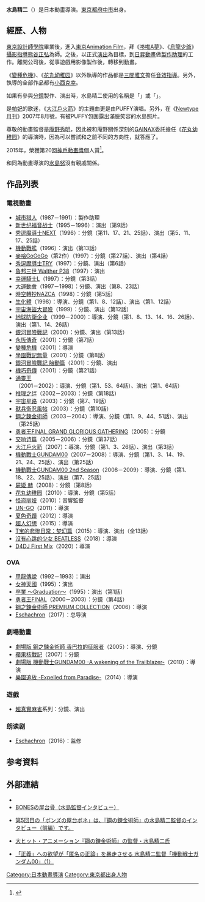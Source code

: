 
{{japanese|japanese=水島 精二|kana=みずしま せいじ|romaji=Mizushima Seiji}}
'''水島精二'''（{{bd|1966年|1月28日<ref>{{cite web |url=http://animestyle.jp/2014/10/16/8089/ |title=『板垣伸のいきあたりバッタリ！』第390回：生オーコメでした |publisher=WEB Anime Style |date=2014年10月16日 |access-date=2014年10月17日 |archive-date=2020年11月28日 |archive-url=https://web.archive.org/web/20201128135601/http://animestyle.jp/2014/10/16/8089/ |dead-url=no }}</ref>||}}）是日本動畫導演。[[東京都|東京都]][[府中市_(東京都)|府中市]]出身。

== 經歷、人物 ==
[[專門學校東京設計師學院|東京設計師學院]]畢業後，進入[[Anime_Film|東京Animation Film]]，拜《[[哆啦A夢|哆啦A夢]]》、《[[烏龍少爺|烏龍少爺]]》[[攝影指導|攝影指導]][[熊谷正弘|熊谷正弘]]為師。之後，以正式[[演出|演出]]為目標，到[[日昇動畫|日昇動畫]]做[[製作助理|製作助理]]的工作。離開公司後，從事遊戲用影像製作後，轉移到動畫。

《[[變種危機|變種危機]]》、《[[花丸幼稚园|花丸幼稚园]]》以外執導的作品都是[[三間雅文|三間雅文]]擔任[[音效指導|音效指導]]。另外，執導的全部作品都有[[小西克幸|小西克幸]]。

如果有參與[[分鏡|分鏡]]製作、演出時，水島精二使用的名稱是「{{lang|ja|ミズシマセイジ}}」或「{{lang|ja|ミズシマセイヂ}}」。

是[[帕妃|帕妃]]的歌迷，《[[大江戶火箭|大江戶火箭]]》的主題曲更是由PUFFY演唱。另外，在《[[Newtype月刊|Newtype月刊]]》2007年8月號，有被PUFFY包圍露出滿臉笑容的水島照片。

尊敬的動畫監督是[[庵野秀明|庵野秀明]]，因此被和庵野關係深刻的[[GAINAX|GAINAX]]委託擔任《[[花丸幼稚园|花丸幼稚园]]》的導演時，因為可以嘗試和之前不同的方向性，就答應了。

2015年，榮獲第20回[[神戶動畫獎|神戶動畫獎]]個人賞<ref>{{cite web|url=http://www.anime-kobe.jp/award.html|title=第20回ア神戶動畫獎|author=神戶動畫實行委員會|accessdate=2015-12-20|language=ja|deadurl=yes|archiveurl=https://web.archive.org/web/20151110202551/http://www.anime-kobe.jp/award.html|archivedate=2015-11-10}}</ref>。

和同為動畫導演的[[水島努|水島努]]沒有親戚關係。
==作品列表==
===電視動畫===
*[[城市猎人|城市猎人]]（1987－1991）：製作助理
*[[新世纪福音战士|新世纪福音战士]]（1995－1996）：演出（第9話）
*[[秀逗魔導士_(動畫)|秀逗魔導士NEXT]]（1996）：分鏡（第11、17、21、25話）、演出（第5、11、17、25話）
*[[機動戰艦|機動戰艦]]（1996）：演出（第13話）
*[[麥哈GoGoGo|麥哈GoGoGo]]（第2作）（1997）：分鏡（第27話）、演出（第4話）
*[[秀逗魔導士_(動畫)|秀逗魔導士TRY]]（1997）：分鏡、演出（第6話）
*[[鲁邦三世|鲁邦三世 Walther P38]]（1997）：演出
*[[幸運騎士|幸運騎士L]]（1997）：分鏡（第3話）
*[[大運動會|大運動會]]（1997－1998）：分鏡、演出（第8、23話）
*[[時空轉抄NAZCA|時空轉抄NAZCA]]（1998）：分鏡（第5話）
*[[生化體|生化體]]（1998）：導演、分鏡（第1、8、12話）、演出（第1、12話）
*[[宇宙海盜大冒險|宇宙海盜大冒險]]（1999）：分鏡、演出（第12話）
*[[地球防衛企业|地球防衛企业]]（1999－2000）：導演、分鏡（第1、8、13、14、16、26話）、演出（第1、14、26話）
*[[銀河冒險戰記|銀河冒險戰記]]（2000）：分鏡、演出（第13話）
*[[永恆傳奇|永恆傳奇]]（2001）：分鏡（第7話）
*[[變種危機|變種危機]]（2001）：導演
*[[學園戰記無量|學園戰記無量]]（2001）：分鏡（第8話）
*[[銀河冒險戰記|銀河冒險戰記 胎動篇]]（2001）：分鏡、演出
*[[機巧奇傳|機巧奇傳]]（2001）：分鏡（第21話）
*[[通靈王|通靈王]]（2001－2002）：導演、分鏡（第1、53、64話）、演出（第1、64話）
*[[推理之绊|推理之绊]]（2002－2003）：分鏡（第18話）
*[[宇宙星路|宇宙星路]]（2003）：分鏡（第7、19話）
*[[獸兵衛忍風帖|獸兵衛忍風帖]]（2003）：分鏡（第10話）
*[[鋼之鍊金術師_(動畫)|鋼之鍊金術師]]（2003－2004）：導演、分鏡（第1、9、44、51話）、演出（第25話）
*[[勇者王|勇者王FINAL GRAND GLORIOUS GATHERING]]（2005）：分鏡
*[[交响诗篇|交响诗篇]]（2005－2006）：分鏡（第37話）
*[[大江戶火箭|大江戶火箭]]（2007）：導演、分鏡（第1、3、26話）、演出（第3話）
*[[機動戰士GUNDAM_00|機動戰士GUNDAM00]]（2007－2008）：導演、分鏡（第1、3、14、19、21、24、25話）、演出（第25話）
*[[機動戰士GUNDAM_00|機動戰士GUNDAM00 2nd Season]]（2008－2009）：導演、分鏡（第1、18、22、25話）、演出（第7、25話）
*[[屍姬|屍姬 赫]]（2008）：分鏡（第8話）
*[[花丸幼稚园|花丸幼稚园]]（2010）：導演、分鏡（第5話）
*[[怪盗丽娅|怪盗丽娅]]（2010）：音響監督
*[[UN-GO|UN-GO]]（2011）：導演
*[[夏色奇蹟|夏色奇蹟]]（2012）：導演
*[[超人幻想|超人幻想]]（2015）：導演
*[[T宝的悲惨日常|T宝的悲惨日常：梦幻篇]]（2015）：導演、演出（全13話）
*[[沒有心跳的少女_BEATLESS|沒有心跳的少女 BEATLESS]]（2018）：導演
* [[D4DJ|D4DJ First Mix]]（2020）：導演

===OVA===
*[[甲龍傳說|甲龍傳說]]（1992－1993）：演出
*[[女神天國|女神天國]]（1995）：演出
*[[卒業_〜Graduation〜|卒業 〜Graduation〜]]（1995）：演出（第1話）
*[[勇者王|勇者王FINAL]]（2000－2003）：分鏡（第4話）
*[[鋼之鍊金術師_(動畫)|鋼之鍊金術師 PREMIUM COLLECTION]]（2006）：導演
*[[Eschachron|Eschachron]]（2017）：总导演

===劇場動畫===
*[[劇場版_鋼之鍊金術師_香巴拉的征服者|劇場版 鋼之鍊金術師 香巴拉的征服者]]（2005）：導演、分鏡
*[[蘋果核戰記|蘋果核戰記]]（2007）：分鏡
*[[劇場版_機動戰士GUNDAM00_-A_wakening_of_the_Trailblazer-|劇場版 機動戰士GUNDAM00 -A wakening of the Trailblazer-]]（2010）：導演
*[[樂園追放_-Expelled_from_Paradise-|樂園追放 -Expelled from Paradise-]]（2014）：導演

===遊戲===
*[[超真實麻雀|超真實麻雀]]系列：分鏡、演出

===朗读剧===
*[[Eschachron|Eschachron]]（2016）：监修

== 参考資料 ==
{{Reflist}}

== 外部連結 ==
* {{Twitter|oichanmusi}}
* [http://www.bones.co.jp/stand/index.html BONESの屋台骨（水島監督インタビュー）] {{Wayback|url=http://www.bones.co.jp/stand/index.html |date=20201204044851 }}
* {{ja}} [http://www.bones.co.jp/stand/005/index.html 第5回目の「ボンズの屋台ボネ」は、『鋼の錬金術師』の水島精二監督のインタビュー（前編）です。] {{Wayback|url=http://www.bones.co.jp/stand/005/index.html |date=20111210204056 }}
* {{ja}} [http://www.amgakuin.co.jp/contents/?p=1267&author=3&cat=8 大ヒット・アニメーション『鋼の錬金術師』の監督・水島精二氏] {{Wayback|url=http://www.amgakuin.co.jp/contents/?p=1267&author=3&cat=8 |date=20100803021208 }}
* {{ja}} [https://web.archive.org/web/20120803071905/http://business.nikkeibp.co.jp/article/life/20081219/180838/?P=1 「正義」への欲望が「匿名の正論」を暴走させる 水島精二監督「機動戦士ガンダム00」（1）]

{{水島精二監督作品}}
{{Authority control}}
{{DEFAULTSORT:Mizushima Seiji}}
[[Category:日本動畫導演|Category:日本動畫導演]]
[[Category:東京都出身人物|Category:東京都出身人物]]
